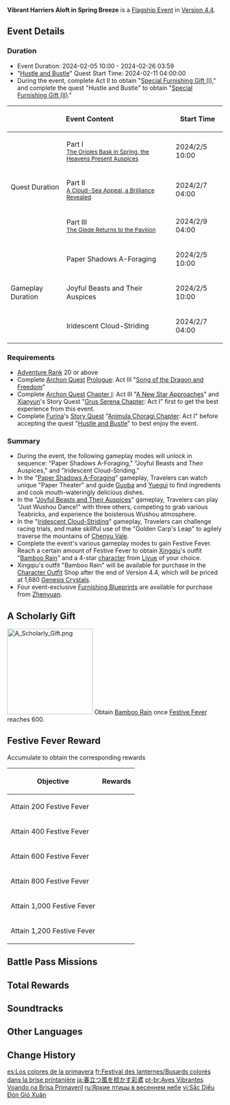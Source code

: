 {{Event Tabs
|subpage1 = Paper Shadows A-Foraging
|subpage2 = Joyful Beasts and Their Auspices
|subpage3 = Iridescent Cloud-Striding
|subpage4 = Friends at the Doorstep
}}
{{Event
|name              = Vibrant Harriers Aloft in Spring Breeze
|image             = Vibrant Harriers Aloft in Spring Breeze.png
|type              = In-Game
|group             = Flagship
|event             = Lantern Rite Festival
|time_known        = yes
|time_start        = 2024-02-05 10:00:00
|time_end          = 2024-02-26 03:59:59
|link              = https://www.hoyolab.com/article/24683838
|link2             = https://genshin.hoyoverse.com/en/news/detail/122284
|reward            = Beidou,Chongyun,Gaming,Ningguang,Xiangling,Xingqiu,Xinyan,Yanfei,Yaoyao,Yun Jin
|rewardType        = Choose Character
}}
{{Description|As the year's end approaches, the annual [[Lantern Rite Festival|Lantern Rite]] is about to begin. As is customary, you and [[Paimon]] return to [[Liyue Harbor]] once again, and as expected, you encounter some familiar faces...}}
'''Vibrant Harriers Aloft in Spring Breeze''' is a [[Flagship Event]] in [[Version 4.4]].

==Event Details==
===Duration===
* Event Duration: 2024-02-05 10:00 - 2024-02-26 03:59
* "[[Hustle and Bustle]]" Quest Start Time: 2024-02-11 04:00:00
* During the event, complete Act II to obtain "[[Special Furnishing Gift (I)]]," and complete the quest "Hustle and Bustle" to obtain "[[Special Furnishing Gift (II)]]."
{|class="article-table"
!colspan=2|Event Content
!Start Time
!End Time
|-
!rowspan=3|Quest Duration
|Part I<br><small>[[The Orioles Bask in Spring, the Heavens Present Auspices]]</small>
|2024/2/5 10:00
|rowspan=7|2024/2/26 03:59
|-
|Part II<br><small>[[A Cloud-Sea Appeal, a Brilliance Revealed]]</small>
|2024/2/7 04:00
|-
|Part III<br><small>[[The Glede Returns to the Pavilion]]</small>
|2024/2/9 04:00
|-
!rowspan=4|Gameplay Duration
|Paper Shadows A-Foraging
|2024/2/5 10:00
|-
|Joyful Beasts and Their Auspices
|2024/2/5 10:00
|-
|Iridescent Cloud-Striding
|2024/2/7 04:00
|}

===Requirements===
* [[Adventure Rank]] 20 or above			
* Complete [[Archon Quest]] [[Prologue]]: Act III "[[Song of the Dragon and Freedom]]"
* Complete [[Archon Quest]] [[Chapter I]]: Act III "[[A New Star Approaches]]" and [[Xianyun]]'s Story  Quest "[[Grus Serena Chapter]]: Act I" first to get the best experience from this event.
* Complete [[Furina]]'s [[Story Quest]] "[[Animula Choragi Chapter]]: Act I" before accepting the quest "[[Hustle and Bustle]]" to best enjoy the event.

===Summary===
* During the event, the following gameplay modes will unlock in sequence: "Paper Shadows A-Foraging," "Joyful Beasts and Their Auspices," and "Iridescent Cloud-Striding."
* In the "[[Vibrant Harriers Aloft in Spring Breeze/Paper Shadows A-Foraging|Paper Shadows A-Foraging]]" gameplay, Travelers can watch unique "Paper Theater" and guide [[Guoba]] and [[Yuegui]] to find ingredients and cook mouth-wateringly delicious dishes.
* In the "[[Vibrant Harriers Aloft in Spring Breeze/Joyful Beasts and Their Auspices|Joyful Beasts and Their Auspices]]" gameplay, Travelers can play "Just Wushou Dance!" with three others, competing to grab various Teabricks, and experience the boisterous Wushou atmosphere.
* In the "[[Vibrant Harriers Aloft in Spring Breeze/Iridescent Cloud-Striding|Iridescent Cloud-Striding]]" gameplay, Travelers can challenge racing trials, and make skillful use of the "Golden Carp's Leap" to agilely traverse the mountains of [[Chenyu Vale]].
* Complete the event's various gameplay modes to gain Festive Fever. Reach a certain amount of Festive Fever to obtain [[Xingqiu]]'s outfit "[[Bamboo Rain]]" and a 4-star [[character]] from [[Liyue]] of your choice.
* Xingqiu's outfit "Bamboo Rain" will be available for purchase in the [[Character Outfit]] Shop after the end of Version 4.4, which will be priced at 1,680 [[Genesis Crystal]]s.
* Four event-exclusive [[Furnishing Blueprint]]s are available for purchase from [[Zhenyuan]].

==A Scholarly Gift==
[[File:A Scholarly Gift.png|200px|thumb|right]]
Obtain [[Bamboo Rain]] once [[Festive Fever (Vibrant Harriers Aloft in Spring Breeze)|Festive Fever]] reaches 600.
{{clr}}

==Festive Fever Reward==
Accumulate {{Item|Festive Fever (Vibrant Harriers Aloft in Spring Breeze)|text=Festive Fever}} to obtain the corresponding rewards
{|class="article-table"
!Objective
!Rewards
|-
|Attain 200 Festive Fever
|{{Card List|delim=;|Primogem*50;Philosophies of Prosperity*2;Hero's Wit*3;Mystic Enhancement Ore*6}}
|-
|Attain 400 Festive Fever
|{{Card List|delim=;|Primogem*50;Philosophies of Diligence*2;Hero's Wit*3;Mystic Enhancement Ore*6}}
|-
|Attain 600 Festive Fever
|{{Card List|delim=;|Primogem*50;Philosophies of Gold*2;Hero's Wit*3;Mystic Enhancement Ore*6}}
|-
|Attain 800 Festive Fever
|{{Card List|delim=;|Primogem*50;Blueprint: Banquet Screen: Dancing Butterflies and Leaping Fish*1;Blueprint: Banquet Screen: Crying Swallows and Chirping Sparrows*1;Hero's Wit*3;Mystic Enhancement Ore*6}}
|-
|Attain 1,000 Festive Fever
|{{Card List|delim=;|Primogem*50;Brilliant Lantern: Peace and Joy*1;"Naught but Indignation for the People's Lot"*1;Hero's Wit*3;Mystic Enhancement Ore*6}}
|-
|Attain 1,200 Festive Fever
|{{Card List|delim=;|Primogem*50;Crown of Insight*1;Hero's Wit*3;Mystic Enhancement Ore*6}}
|}

==Battle Pass Missions==
{{Battle Pass Missions
|name     = Vivid Flight
|mission1 = {{Color|[Event]}} Successfully complete "Sealed Flavors of the Sea" in the "Paper Shadows A-Foraging" mode of the "Vibrant Harriers Aloft in Spring Breeze" event
|exp1     = 1,200
|mission2 = {{Color|[Event]}} Score a total of 4,000 points in "Joyful Beasts and Their Auspices" during the "Vibrant Harriers Aloft in Spring Breeze" event
|exp2     = 1,500
|mission3 = {{Color|[Event]}} Score 1,000 points for "Shimmering Shadows" in the "Iridescent Cloud-Striding" mode of the "Vibrant Harriers Aloft in Spring Breeze" event
|exp3     = 1,500
|mission4 = {{Color|[Event]}} Reach 1,200 Festive Fever in the "Vibrant Harriers Aloft in Spring Breeze" event
|exp4     = 1,500
}}

==Total Rewards==
{{Event Rewards
|Primogem                                                         = 1,000
|Mora                                                             = 840,000
|Crown of Insight                                                 = 1
|Hero's Wit                                                       = 57
|Adventurer's Experience                                          = 12
|Mystic Enhancement Ore                                           = 90
|Bamboo Rain                                                      = 1
|Sanctifying Unction                                              = 20
|Agnidus Agate Fragment                                           = 6
|Varunada Lazurite Fragment                                       = 6
|Nagadus Emerald Fragment                                         = 6
|Vajrada Amethyst Fragment                                        = 6
|Vayuda Turquoise Fragment                                        = 6
|Shivada Jade Fragment                                            = 6
|Prithiva Topaz Fragment                                          = 6
|Guide to Prosperity                                              = 12
|Guide to Gold                                                    = 12
|Guide to Diligence                                               = 12
|Philosophies of Diligence                                        = 2
|Philosophies of Prosperity                                       = 2
|Philosophies of Gold                                             = 2
|Blueprint: Banquet Screen: Crying Swallows and Chirping Sparrows = 1
|Blueprint: Banquet Screen: Dancing Butterflies and Leaping Fish  = 1
|Blueprint: Wushou Dance Costume: Roaring Suanni                  = 1
|Blueprint: Wushou Dance Doll: Sleepy Suanni                      = 1
|Recipe: Eight-Treasure Duck                                      = 1
|Brilliant Lantern: Peace and Joy                                 = 1
|"Naught but Indignation for the People's Lot"                    = 1
|Special Furnishing Gift (I)                                      = 1
|Special Furnishing Gift (II)                                     = 1
|sort                                                             = Primogem,Mora,Crown of Insight,Hero's Wit,Adventurer's Experience,Mystic Enhancement Ore,Bamboo Rain,Sanctifying Unction,Agnidus Agate Fragment,Varunada Lazurite Fragment,Nagadus Emerald Fragment,Vajrada Amethyst Fragment,Vayuda Turquoise Fragment,Shivada Jade Fragment,Prithiva Topaz Fragment,Guide to Prosperity,Guide to Gold,Guide to Diligence,Philosophies of Diligence,Philosophies of Prosperity,Philosophies of Gold,Blueprint: Banquet Screen: Crying Swallows and Chirping Sparrows,Blueprint: Banquet Screen: Dancing Butterflies and Leaping Fish,Blueprint: Wushou Dance Costume: Roaring Suanni,Blueprint: Wushou Dance Doll: Sleepy Suanni,Recipe: Eight-Treasure Duck,Brilliant Lantern: Peace and Joy,"Naught but Indignation for the People's Lot",Special Furnishing Gift (I),Special Furnishing Gift (II)
}}
{{Event Rewards
|type                                                    = Event Items
|Festive Fever (Vibrant Harriers Aloft in Spring Breeze) = 1,500
|sort                                                    = Festive Fever (Vibrant Harriers Aloft in Spring Breeze)
}}

==Soundtracks==
{{Soundtracks by Category Table|type=eventgameplay}}

==Other Languages==
{{Other Languages
|en       = Vibrant Harriers Aloft in Spring Breeze
|zhs      = 彩鹞栉春风
|zhs_rm   = Cǎiyào Zhì Chūnfēng
|zht      = 彩鷂櫛春風
|zht_rm   = Cǎiyào Jié Chūnfēng
|zh_tl    = Colorful Kites Comb Through the Spring Breeze
|zh_note  = In this context, {{zh|s=鹞|t=鷂|rm=yào}} refers to {{w|kite}}s, but literally, the character means {{w|harrier (bird)|harrier}}.
|ja       = 春立つ風を梳かす彩鳶
|ja_rm    = Harutatsu Kaze wo Tokasu Saien{{Assumed}}
|ja_tl    = 
|ko       = 오색 연과 봄바람
|ko_tl    = Colorful Kites and Spring Breeze
|es       = Los colores de la primavera
|es_tl    = The Colors of Spring
|fr       = Busards colorés dans la brise printanière
|fr_tl    = Colorful Harriers in the Spring Breeze
|ru       = Яркие птицы в весеннем небе
|ru_tl    = Bright Birds in Spring Sky
|th       = สายลมวสันต์ผลิบาน
|th_rm    = Sailom Wasan Phliban
|th_tl    = Spring Breeze Blooms
|vi       = Sắc Diều Đón Gió Xuân
|vi_tl    = 
|de       = Drachenpracht in der Frühlingsbrise
|de_tl    = Kite's Splendor in the Spring Breeze
|id       = Pesona Corak Angin Musim Semi
|id_tl    = The Vibrant Charm of the Spring Breeze
|pt       = Aves Vibrantes Voando na Brisa Primaveril
|pt_tl    = 
|tr       = Bahar Melteminde Rengarenk Atmacalar
|tr_tl    = 
|it       = Brezza di primavera
|it_tl    = Spring Breeze
}}

==Change History==
{{Change History|4.4}}

[[es:Los colores de la primavera]]
[[fr:Festival des lanternes/Busards colorés dans la brise printanière]]
[[ja:春立つ風を梳かす彩鳶]]
[[pt-br:Aves Vibrantes Voando na Brisa Primaveril]]
[[ru:Яркие птицы в весеннем небе]]
[[vi:Sắc Diều Đón Gió Xuân]]